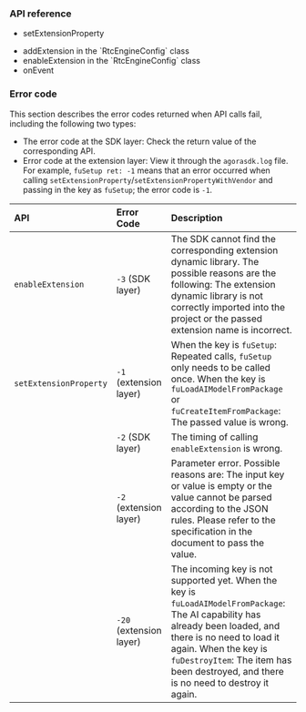 <PlatformWrapper platform="android">


### API reference

* <Link to="{{Global.API_REF_ANDROID_ROOT}}/class_irtcengine.html#api_irtcengine_setextensionproperty">setExtensionProperty</Link>

- <Link to="{{Global.API_REF_ANDROID_ROOT}}/rtc_api_data_type.html#api_irtcengine_addextension">addExtension</Link> in the `RtcEngineConfig` class

- <Link to="{{Global.API_REF_ANDROID_ROOT}}/rtc_api_data_type.html#api_irtcengine_enableextension">enableExtension</Link> in the `RtcEngineConfig` class

- <Link to="{{Global.API_REF_ANDROID_ROOT}}/class_imediaextensionobserver.html#callback_irtcengineeventhandler_onextensionevent">onEvent</Link>

### Error code

This section describes the error codes returned when API calls fail, including the following two types:

- The error code at the SDK layer: Check the return value of the corresponding API.
- Error code at the extension layer: View it through the `agorasdk.log` file. For example, `fuSetup ret: -1` means that an error occurred when
calling `setExtensionProperty`/`setExtensionPropertyWithVendor` and passing in the key as `fuSetup`; the error code is `-1`.

| API | Error Code | Description |
| :------------------------------------------------------ | :------------- | :------------------------------------------------------------ |
| `enableExtension` | `-3` (SDK layer) | The SDK cannot find the corresponding extension dynamic library. The possible reasons are the following: The extension dynamic library is not correctly imported into the project or the passed extension name is incorrect. |
| `setExtensionProperty` | `-1` (extension layer) |When the key is `fuSetup`: Repeated calls, `fuSetup` only needs to be called once. When the key is `fuLoadAIModelFromPackage` or `fuCreateItemFromPackage`: The passed value is wrong. |
| | `-2` (SDK layer) | The timing of calling `enableExtension` is wrong. |
| | `-2` (extension layer) | Parameter error. Possible reasons are: The input key or value is empty or the value cannot be parsed according to the JSON rules. Please refer to the specification in the document to pass the value. |
| | `-20` (extension layer) | The incoming key is not supported yet. When the key is `fuLoadAIModelFromPackage`: The AI capability has already been loaded, and there is no need to load it again. When the key is `fuDestroyItem`: The item has been destroyed, and there is no need to destroy it again. |


</PlatformWrapper>
